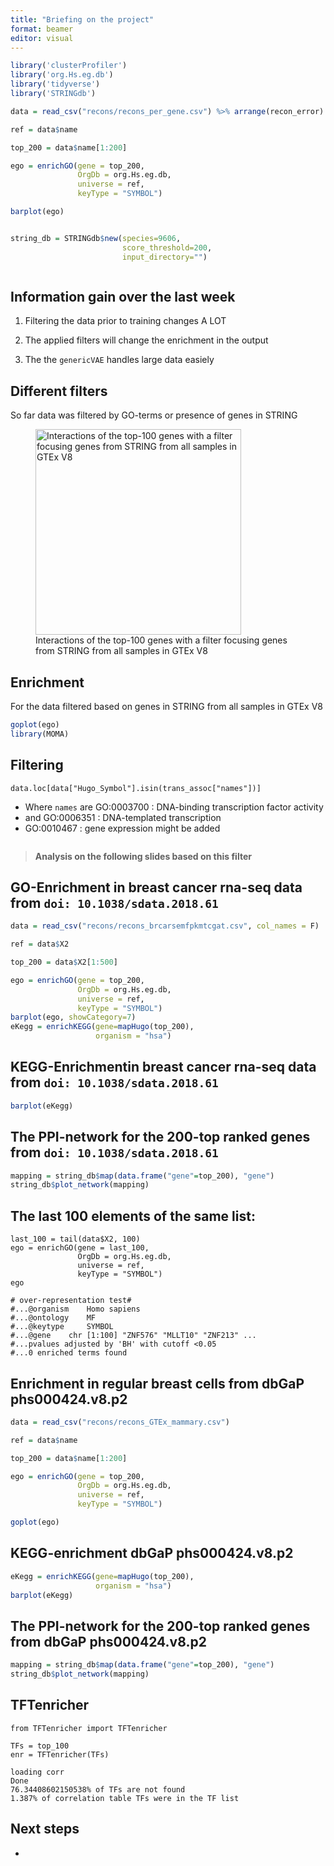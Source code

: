 ```yaml
---
title: "Briefing on the project"
format: beamer
editor: visual
---
```


```r
library('clusterProfiler')
library('org.Hs.eg.db')
library('tidyverse')
library('STRINGdb')

data = read_csv("recons/recons_per_gene.csv") %>% arrange(recon_error)

ref = data$name

top_200 = data$name[1:200]

ego = enrichGO(gene = top_200,
               OrgDb = org.Hs.eg.db,
               universe = ref,
               keyType = "SYMBOL")

barplot(ego)


string_db = STRINGdb$new(species=9606,
                         score_threshold=200,
                         input_directory="")



```

## Information gain over the last week {#sec-1}

1.  Filtering the data prior to training changes A LOT

2.  The applied filters will change the enrichment in the output

3.  The the `genericVAE` handles large data easiely

## Different filters

So far data was filtered by GO-terms or presence of genes in STRING

![Interactions of the top-100 genes with a filter focusing genes from STRING from all samples in GTEx V8](top_100_interactions_string_filtered.png){width="329"}

## Enrichment

For the data filtered based on genes in STRING from all samples in GTEx V8

```r
goplot(ego)
library(MOMA)
```

## Filtering

```         
data.loc[data["Hugo_Symbol"].isin(trans_assoc["names"])]
```

-   Where `names` are GO:0003700 : DNA-binding transcription factor activity
-   and GO:0006351 : DNA-templated transcription
-   GO:0010467 : gene expression might be added


```

```

> **Analysis on the following slides based on this filter**

## GO-Enrichment in breast cancer rna-seq data from `doi: 10.1038/sdata.2018.61`

```r
data = read_csv("recons/recons_brcarsemfpkmtcgat.csv", col_names = F)

ref = data$X2

top_200 = data$X2[1:500]

ego = enrichGO(gene = top_200,
               OrgDb = org.Hs.eg.db,
               universe = ref,
               keyType = "SYMBOL")
barplot(ego, showCategory=7)
eKegg = enrichKEGG(gene=mapHugo(top_200),
                   organism = "hsa")

```

## KEGG-Enrichmentin breast cancer rna-seq data from `doi: 10.1038/sdata.2018.61`

```r
barplot(eKegg)
```

## The PPI-network for the 200-top ranked genes from `doi: 10.1038/sdata.2018.61`

```r
mapping = string_db$map(data.frame("gene"=top_200), "gene")
string_db$plot_network(mapping)
```

## The last 100 elements of the same list:

```
last_100 = tail(data$X2, 100)
ego = enrichGO(gene = last_100,
               OrgDb = org.Hs.eg.db,
               universe = ref,
               keyType = "SYMBOL")
ego

# over-representation test#
#...@organism    Homo sapiens
#...@ontology    MF
#...@keytype     SYMBOL
#...@gene    chr [1:100] "ZNF576" "MLLT10" "ZNF213" ...
#...pvalues adjusted by 'BH' with cutoff <0.05
#...0 enriched terms found
```


## Enrichment in regular breast cells from dbGaP phs000424.v8.p2

```r
data = read_csv("recons/recons_GTEx_mammary.csv")

ref = data$name

top_200 = data$name[1:200]

ego = enrichGO(gene = top_200,
               OrgDb = org.Hs.eg.db,
               universe = ref,
               keyType = "SYMBOL")

goplot(ego)
```

## KEGG-enrichment dbGaP phs000424.v8.p2

```r
eKegg = enrichKEGG(gene=mapHugo(top_200),
                   organism = "hsa")
barplot(eKegg)
```


## The PPI-network for the 200-top ranked genes from dbGaP phs000424.v8.p2

```r
mapping = string_db$map(data.frame("gene"=top_200), "gene")
string_db$plot_network(mapping)
```

## TFTenricher

```
from TFTenricher import TFTenricher

TFs = top_100
enr = TFTenricher(TFs)

loading corr
Done
76.34408602150538% of TFs are not found
1.387% of correlation table TFs were in the TF list
```

## Next steps


  * 